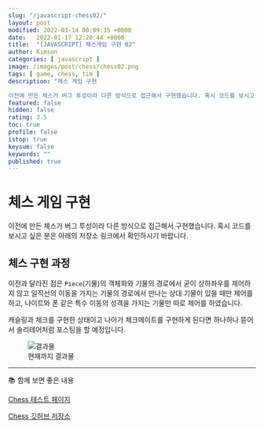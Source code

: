 ```yaml
---
slug: "/javascript-chess02/"
layout: post
modified: 2022-03-14 00:09:35 +0000
date:   2022-01-17 12:20:44 +0000
title:  "[JAVASCRIPT] 체스게임 구현 02"
author: Kimson
categories: [ javascript ]
image: /images/post/chess/chess02.png
tags: [ game, chess, tim ]
description: "체스 게임 구현

이전에 만든 체스가 버그 투성이라 다른 방식으로 접근해서 구현했습니다. 혹시 코드를 보시고 싶은 분은 아래의 저장소 링크에서 확인하시기 바랍니다."
featured: false
hidden: false
rating: 3.5
toc: true
profile: false
istop: true
keysum: false
keywords: ""
published: true
---
```


# 체스 게임 구현

이전에 만든 체스가 버그 투성이라 다른 방식으로 접근해서 구현했습니다. 혹시 코드를 보시고 싶은 분은 아래의 저장소 링크에서 확인하시기 바랍니다.

## 체스 구현 과정

이전과 달라진 점은 `Piece`(기물)의 객체화와 기물의 경로에서 굳이 상하좌우를 제어하지 않고 일직선의 이동을 가지는 기물의 경로에서 만나는 상대 기물이 있을 때만 제어를 하고, 나이트와 폰 같은 특수 이동의 성격을 가지는 기물만 따로 제어를 하였습니다.

캐슬링과 체크를 구현한 상태이고 나아가 체크메이트를 구현하게 된다면 하나하나 뜯어서 솔리테어처럼 포스팅을 할 예정입니다.

<figure className="text-center">
<span className="w-inline-block">
   <img class="w-100" src="/images/post/chess/chess02.png" alt="결과물" title="결과물" />
   <figcaption>현재까지 결과물</figcaption>
</span>
</figure>

-----

📚 함께 보면 좋은 내용

[Chess 테스트 페이지](https://kkn1125.github.io/chess/)

[Chess 깃허브 저장소](https://github.com/kkn1125/chess/)